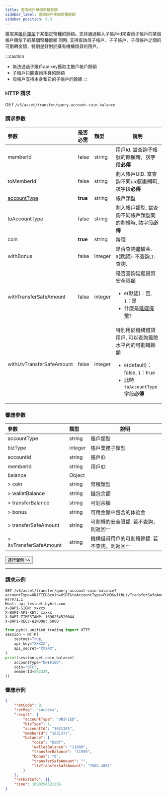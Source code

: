 ```yaml
---
title: 查詢帳戶單個幣種餘額
sidebar_label: 查詢帳戶單個幣種餘額
sidebar_position: 0.3
---
```


獲取某[帳戶類型](../../enum#accounttype)下某指定幣種的餘額。支持通過輸入子帳戶id來查詢子帳戶的某個帳戶類型下的某個幣種餘額
同時, 支持查詢母子帳戶、子子帳戶、子母帳戶之間的可劃轉金額，特別是針對於擁有機構借貸的用戶。

:::caution
* 無法通過子賬戶api key獲取主賬戶帳戶餘額
* 子帳戶只能查詢本身的餘額
* 母帳戶支持本身和它的子帳戶的餘額
:::

### HTTP 請求
GET `/v5/asset/transfer/query-account-coin-balance`

### 請求參數
| 參數 | 是否必需 | 類型 | 說明|
|:----- |:-------|:-----|------ |
|memberId |false |string |用戶Id. 當查詢子帳號的餘額時，該字段**必傳**|
|toMemberId |false |string |劃入帳戶UID. 當查詢不同uid間劃轉時, 該字段**必傳**|
|[accountType](../enum#accounttype) |**true** |string |帳戶類型 |
|[toAccountType](../enum#accounttype) |false |string |劃入帳戶類型. 當查詢不同帳戶類型間的劃轉時, 該字段**必傳**|
|coin |**true** |string |幣種 |
|withBonus |false |integer |是否查詢體驗金. `0`(默認): 不查詢,`1`: 查詢. |
|withTransferSafeAmount|false |integer |是否查詢延遲提幣安全限額 <ul><li>`0`(默認)：否, `1`：是</li><li>什麼是[延遲提幣](delay-amount#)?</li></ul> |
|withLtvTransferSafeAmount|false |integer |特別用於機構借貸用戶, 可以查詢風險水平內的可劃轉餘額<ul><li>`0`(default)：false, `1`：true</li><li>此時`toAccountType`字段**必傳**</li></ul> |

### 響應參數
| 參數 | 類型 | 說明|
|:----- |:-----|----- |
|accountType |string |賬戶類型 |
|bizType |integer |帳戶業務子類型 |
|accountId |string |賬戶ID |
|memberId |string |用戶ID |
|balance |Object | |
|> coin |string |幣種類型 |
|> walletBalance |string |錢包余額 |
|> transferBalance |string |可划余額 |
|> bonus |string |可用金額中包含的体验金 |
|> transferSafeAmount |string |可劃轉的安全限額. 若不查詢，則返回`""`|
|> ltvTransferSafeAmount |string |機構借貸用戶的可劃轉餘額. 若不查詢，則返回`""`|

<a href="/api-explorer/v5/asset/account-coin-balance"><Button>運行實例 >></Button></a>

---

### 請求示例

<Tabs groupId="programming-languages">
<TabItem value="http" label="HTTP">

```http
GET /v5/asset/transfer/query-account-coin-balance?accountType=UNIFIED&coin=USDT&toAccountType=FUND&withLtvTransferSafeAmount=1 HTTP/1.1
Host: api-testnet.bybit.com
X-BAPI-SIGN: xxxxx
X-BAPI-API-KEY: xxxxx
X-BAPI-TIMESTAMP: 1690254520644
X-BAPI-RECV-WINDOW: 5000
```

</TabItem>
<TabItem value="python" label="Python">

```python
from pybit.unified_trading import HTTP
session = HTTP(
    testnet=True,
    api_key="XXXXX",
    api_secret="XXXXX",
)
print(session.get_coin_balance(
    accountType="UNIFIED",
    coin="BTC",
    memberId=592324,
))
```

</TabItem>
</Tabs>

### 響應示例


```json
{
    "retCode": 0,
    "retMsg": "success",
    "result": {
        "accountType": "UNIFIED",
        "bizType": 1,
        "accountId": "1631385",
        "memberId": "1631373",
        "balance": {
            "coin": "USDT",
            "walletBalance": "11999",
            "transferBalance": "11999",
            "bonus": "0",
            "transferSafeAmount": "",
            "ltvTransferSafeAmount": "7602.4861"
        }
    },
    "retExtInfo": {},
    "time": 1690254521256
}
```
